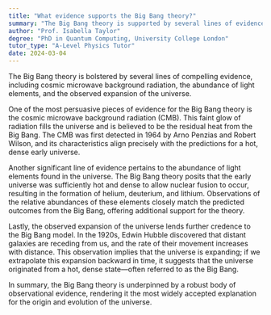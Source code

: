 ```yaml
---
title: "What evidence supports the Big Bang theory?"
summary: "The Big Bang theory is supported by several lines of evidence, including cosmic microwave background radiation, the abundance of light elements, and the observed expansion of the universe."
author: "Prof. Isabella Taylor"
degree: "PhD in Quantum Computing, University College London"
tutor_type: "A-Level Physics Tutor"
date: 2024-03-04
---
```


The Big Bang theory is bolstered by several lines of compelling evidence, including cosmic microwave background radiation, the abundance of light elements, and the observed expansion of the universe.

One of the most persuasive pieces of evidence for the Big Bang theory is the cosmic microwave background radiation (CMB). This faint glow of radiation fills the universe and is believed to be the residual heat from the Big Bang. The CMB was first detected in 1964 by Arno Penzias and Robert Wilson, and its characteristics align precisely with the predictions for a hot, dense early universe.

Another significant line of evidence pertains to the abundance of light elements found in the universe. The Big Bang theory posits that the early universe was sufficiently hot and dense to allow nuclear fusion to occur, resulting in the formation of helium, deuterium, and lithium. Observations of the relative abundances of these elements closely match the predicted outcomes from the Big Bang, offering additional support for the theory.

Lastly, the observed expansion of the universe lends further credence to the Big Bang model. In the 1920s, Edwin Hubble discovered that distant galaxies are receding from us, and the rate of their movement increases with distance. This observation implies that the universe is expanding; if we extrapolate this expansion backward in time, it suggests that the universe originated from a hot, dense state—often referred to as the Big Bang.

In summary, the Big Bang theory is underpinned by a robust body of observational evidence, rendering it the most widely accepted explanation for the origin and evolution of the universe.
    